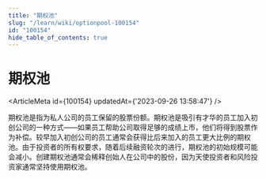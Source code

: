 ```yaml
---
title: "期权池"
slug: "/learn/wiki/optionpool-100154"
id: "100154"
hide_table_of_contents: true
---
```



# 期权池

<ArticleMeta id={100154} updatedAt={'2023-09-26 13:58:47'} />
<div className='border-solid border-b border-t-0 my-4 border-[var(--ifm-color-gray-300)]' />

期权池是指为私人公司的员工保留的股票份额。期权池是吸引有才华的员工加入初创公司的一种方式——如果员工帮助公司取得足够的成绩上市，他们将得到股票作为补偿。较早加入初创公司的员工通常会获得比后来加入的员工更大比例的期权池。由于投资者的所有权要求，随着后续融资轮次的进行，期权池的初始规模可能会减小。创建期权池通常会稀释创始人在公司中的股份，因为天使投资者和风险投资家通常坚持使用期权池。
